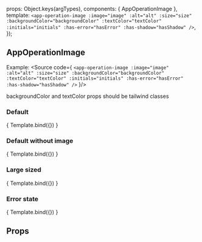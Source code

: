 
<Meta title="ui-kit/AppOperationImage" component={AppOperationImage}/>

  props: Object.keys(argTypes),
  components: { AppOperationImage },
  template: `<app-operation-image
                :image="image"
                :alt="alt"
                :size="size"
                :backgroundColor="backgroundColor"
                :textColor="textColor"
                :initials="initials"
                :has-error="hasError"
                :has-shadow="hasShadow"
             />`,
});

## AppOperationImage

Example:
<Source code={
  `<app-operation-image
      :image="image"
      :alt="alt"
      :size="size"
      :backgroundColor="backgroundColor"
      :textColor="textColor"
      :initials="initials"
      :has-error="hasError"
      :has-shadow="hasShadow"
   />`
}/>

backgroundColor and textColor props should be tailwind classes

### Default
<Canvas>
  <Story name="Default view" args={{ image: 'https://picsum.photos/42' }}>
    { Template.bind({}) }
  </Story>
</Canvas>

### Default without image
<Canvas>
  <Story name="Default without image" args={{
      backgroundColor: 'blue-accent',
      textColor: 'green-tint',
      initials: 'BD'
  }}>
    { Template.bind({}) }
  </Story>
</Canvas>

### Large sized
<Canvas>
  <Story name="Large sized" args={{ image: 'https://picsum.photos/64', size: 'lg' }}>
    { Template.bind({}) }
  </Story>
</Canvas>


### Error state
<Canvas>
  <Story name="Error state" args={{ image: 'https://picsum.photos/42', hasError: true }}>
    { Template.bind({}) }
  </Story>
</Canvas>

## Props
<ArgsTable story="Default view" />
